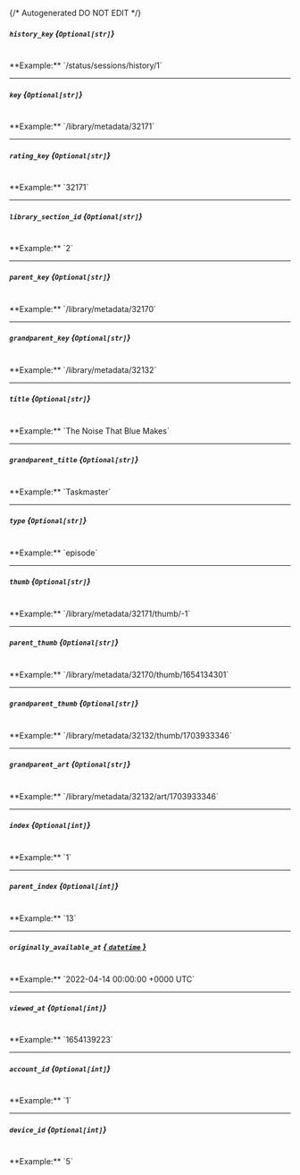 {/* Autogenerated DO NOT EDIT  */}
##### `history_key` *{`Optional[str]`}*
<br/>
**Example:** `/status/sessions/history/1`

---
##### `key` *{`Optional[str]`}*
<br/>
**Example:** `/library/metadata/32171`

---
##### `rating_key` *{`Optional[str]`}*
<br/>
**Example:** `32171`

---
##### `library_section_id` *{`Optional[str]`}*
<br/>
**Example:** `2`

---
##### `parent_key` *{`Optional[str]`}*
<br/>
**Example:** `/library/metadata/32170`

---
##### `grandparent_key` *{`Optional[str]`}*
<br/>
**Example:** `/library/metadata/32132`

---
##### `title` *{`Optional[str]`}*
<br/>
**Example:** `The Noise That Blue Makes`

---
##### `grandparent_title` *{`Optional[str]`}*
<br/>
**Example:** `Taskmaster`

---
##### `type` *{`Optional[str]`}*
<br/>
**Example:** `episode`

---
##### `thumb` *{`Optional[str]`}*
<br/>
**Example:** `/library/metadata/32171/thumb/-1`

---
##### `parent_thumb` *{`Optional[str]`}*
<br/>
**Example:** `/library/metadata/32170/thumb/1654134301`

---
##### `grandparent_thumb` *{`Optional[str]`}*
<br/>
**Example:** `/library/metadata/32132/thumb/1703933346`

---
##### `grandparent_art` *{`Optional[str]`}*
<br/>
**Example:** `/library/metadata/32132/art/1703933346`

---
##### `index` *{`Optional[int]`}*
<br/>
**Example:** `1`

---
##### `parent_index` *{`Optional[int]`}*
<br/>
**Example:** `13`

---
##### `originally_available_at` [*{ `datetime` }*](https://docs.python.org/3/library/datetime.html#datetime-objects)
<br/>
**Example:** `2022-04-14 00:00:00 +0000 UTC`

---
##### `viewed_at` *{`Optional[int]`}*
<br/>
**Example:** `1654139223`

---
##### `account_id` *{`Optional[int]`}*
<br/>
**Example:** `1`

---
##### `device_id` *{`Optional[int]`}*
<br/>
**Example:** `5`


